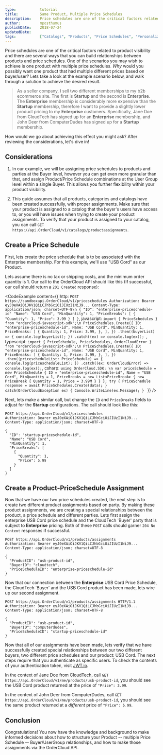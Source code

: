 ```yaml
---
type:           tutorial
title:          Same Product, Multiple Price Schedules
description:    Price schedules are one of the critical factors related to product visibility and there are several ways that you can build relationships between products and price schedules.
author:         mposthumus
publishDate:    2018-07-24
updatedDate:    
tags:           ["Catalogs", "Products", "Price Schedules", "Personalization"]
---
```


Price schedules are one of the critical factors related to <Link to="main-concepts/product-visibility">product visibility</Link> and there are several ways that you can build relationships between products and price schedules.  One of the scenarios you may wish to achieve is one product with multiple price schedules.  _Why_ would you possibly want one product that had multiple different prices based on buyer/user?  Lets take a look at the example scenario below, and walk through a solution to achieve the desired result.

> As a seller company, I sell two different memberships to my b2b ecommerce site.  The first is **Startup** and the second is **Enterprise**.  The **Enterprise** membership is considerably more expensive than the **Startup** membership, therefore I want to provide a slightly lower product pricing to my **Enterprise** customers.  Specifically, Jane Doe from CloudTech has signed up for an **Enterprise** membership, and John Deer from ComputerDudes has signed up for a **Startup** membership.

How would we go about achieving this effect you might ask?  After reviewing the considerations, let's dive in!

## Considerations

1. In our example, we will be assigning price schedules to products and parties at the Buyer level, however you can get even more granular than that, and assign Product/Price Schedule combinations at the User Group level within a single Buyer.  This allows you further flexibility within your product visibility.

2. This guide assumes that all products, categories and catalogs have been created successfully, with proper assignments.  Make sure that your product is assigned to a catalog that the buyer's users have access to, or you will have issues when trying to create your product assignments.  To verify that your product is assigned to your catalog, you can call `GET https://api.OrderCloud/v1/catalogs/productassignments`.


## Create a Price Schedule

First, lets create the price schedule that is to be associated with the Enterprise membership.  For this example, we'll use "USB Cord" as our Product.  

Lets assume there is no tax or shipping costs, and the minimum order quantity is 1.  Our call to the OrderCloud API should like this (If successful, our call should return a `201 Created` response):

<CodeExample
  content={{
    http: `POST https://sandboxapi.OrderCloud/v1/priceschedules
Authorization: Bearer eyJ0eXAiOiJKV1QiLCJhbGciOiJIUzI1NiJ9...
Content-Type: application/json; charset=UTF-8\n
{
  "ID": "enterprise-priceschedule-id"
  "Name": "USB Cord",
  "MinQuantity": 1,
  "PriceBreaks": [
    {
      "Quantity": 1,
      "Price": 3.99
    }
  ]
}`,
javascript: `import { PriceSchedules } from "ordercloud-javascript-sdk";\n
PriceSchedules.Create({
  ID: "enterprise-priceschedule-id",
  Name: "USB Cord",
  MinQuantity: 1,
  PriceBreaks: [
    {
      Quantity: 1,
      Price: 3.99,
    },
  ],
})
.then((buyerList) => {
    console.log(buyerList);
})
.catch((ex) => console.log(ex));
`,
typescript: `import { PriceSchedule, PriceSchedules, OrderCloudError } from "ordercloud-javascript-sdk";\n
PriceSchedules.Create({
  ID: "enterprise-priceschedule-id",
  Name: "USB Cord",
  MinQuantity: 1,
  PriceBreaks: [
    {
      Quantity: 1,
      Price: 3.99,
    },
  ],
})
.then((pricescheduleList: PriceSchedule) => {
  console.log(pricescheduleList);
})
.catch((ex: OrderCloudError) => console.log(ex));`,
csharp: `using OrderCloud.SDK; \n
var priceSchedule = new PriceSchedule
{
    ID = "enterprise-priceschedule-id",
    Name = "USB Cord",
    MinQuantity = 1,
    PriceBreaks = new List<PriceBreak>
    {
        new PriceBreak
        {
            Quantity = 1,
            Price = 3.99M
        }
    }
};
try {
  PriceSchedule response = await PriceSchedules.Create(data);
} catch(OrderCloudException ex) {
  Console.WriteLine(ex.Message);
}
`
}}
/>

Next, lets make a similar call, but change the `ID` and `PriceBreaks` fields to adjust for the **Startup** configurations.  The call should look like this: 

```
POST https://api.OrderCloud/v1/priceschedules
Authorization: Bearer eyJ0eXAiOiJKV1QiLCJhbGciOiJIUzI1NiJ9...
Content-Type: application/json; charset=UTF-8

{
  "ID": "startup-priceschedule-id",
  "Name": "USB Cord",
  "MinQuantity": 1,
  "PriceBreaks": [
    {
      "Quantity": 1,
      "Price": 5.99
    }
  ]
}
```



## Create a Product-PriceSchedule Assignment

Now that we have our two price schedules created, the next step is to create two different product assignments based on party.  By making these product assignments, we are creating a special relationships between the product, a price schedule and different parties.  Lets first assign the enterprise USB Cord price schedule and the CloudTech 'Buyer' party that is subject to **Enterprise** pricing.  Both of these `POST` calls should garner `204 No Content` responses if successful.

```
POST https://api.OrderCloud/v1/products/assignments
Authorization: Bearer eyJ0eXAiOiJKV1QiLCJhbGciOiJIUzI1NiJ9...
Content-Type: application/json; charset=UTF-8

{
  "ProductID": "usb-product-id",
  "BuyerID": "cloudtech",
  "PriceScheduleID": "enterprise-priceschedule-id"
}
```

Now that our connection between the **Enterprise** USB Cord Price Schedule, the CloudTech 'Buyer' and the USB Cord product has been made, lets wire up our second assignment.

```
POST https://api.OrderCloud/v1/products/assignments HTTP/1.1
Authorization: Bearer eyJ0eXAiOiJKV1QiLCJhbGciOiJIUzI1NiJ9...
Content-Type: application/json; charset=UTF-8

{
  "ProductID": "usb-product-id",
  "BuyerID": "computerdudes",
  "PriceScheduleID": "startup-priceschedule-id"
}
```

Now that all of our assignments have been made, lets verify that we have successfully created special relationships between our two different buyers, two different price schedules and our product: USB Cord.  The next steps require that you authenticate as specific users.  To check the contents of your authentication token, visit [JWT.io](https://jwt.io).

In the context of Jane Doe from CloudTech, call `GET https://api.OrderCloud/v1/me/products/usb-product-id`, you should see the USB Cord product returned at the price of `"Price": 3.99`.

In the context of John Deer from ComputerDudes, call `GET https://api.OrderCloud/v1/me/products/usb-product-id`, you should see the same product returned at a _different_ price of `"Price": 5.99`.


## Conclusion

Congratulations!  You now have the knowledge and background to make informed decisions about how to structure your Product -- multiple Price Schedule -- Buyer/UserGroup relationships, and how to make those assignments via the OrderCloud API.